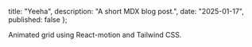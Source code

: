 
  title: "Yeeha",
  description: "A short MDX blog post.",
  date: "2025-01-17",
  published: false
};

Animated grid using React-motion and Tailwind CSS.

